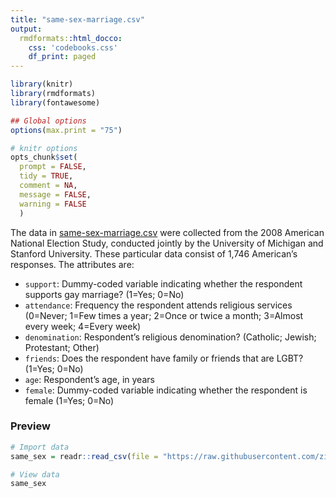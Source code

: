 ```yaml
---
title: "same-sex-marriage.csv"
output: 
  rmdformats::html_docco:
    css: 'codebooks.css'
    df_print: paged
---
```



```r
library(knitr)
library(rmdformats)
library(fontawesome)

## Global options
options(max.print = "75")

# knitr options
opts_chunk$set(
  prompt = FALSE,
  tidy = TRUE,
  comment = NA,
  message = FALSE,
  warning = FALSE
  )
```


The data in [same-sex-marriage.csv](https://raw.githubusercontent.com/zief0002/epsy-8252/master/data/same-sex-marriage.csv) were collected from the 2008 American National Election Study, conducted jointly by the University of Michigan and Stanford University. These particular data consist of 1,746 American's responses. The attributes are:

- `support`: Dummy-coded variable indicating whether the respondent supports gay marriage? (1=Yes; 0=No)
- `attendance`: Frequency the respondent attends religious services (0=Never; 1=Few times a year; 2=Once or twice a month; 3=Almost every week; 4=Every week) 
- `denomination`: Respondent's religious denomination? (Catholic; Jewish; Protestant; Other)
- `friends`: Does the respondent have family or friends that are LGBT? (1=Yes; 0=No)
- `age`: Respondent's age, in years
- `female`: Dummy-coded variable indicating whether the respondent is female (1=Yes; 0=No)


### Preview

```r
# Import data
same_sex = readr::read_csv(file = "https://raw.githubusercontent.com/zief0002/epsy-8252/master/data/same-sex-marriage.csv")

# View data
same_sex
```


<!-- ### References -->
